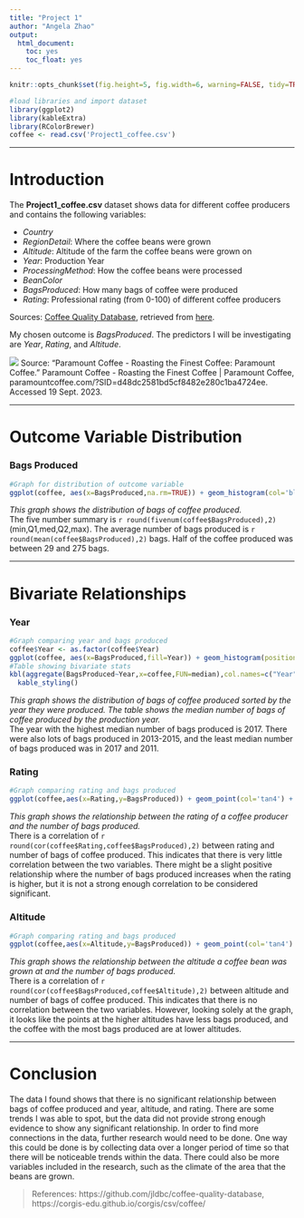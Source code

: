 ```yaml
---
title: "Project 1"
author: "Angela Zhao"
output: 
  html_document:
    toc: yes
    toc_float: yes
---
```


```r
knitr::opts_chunk$set(fig.height=5, fig.width=6, warning=FALSE, tidy=TRUE, tidy.opts=list(width.cutoff=60))
```

```r
#load libraries and import dataset
library(ggplot2)
library(kableExtra)
library(RColorBrewer)
coffee <- read.csv('Project1_coffee.csv')
```

------------------------------------------------------------------------

# **Introduction**

The **Project1_coffee.csv** dataset shows data for different coffee producers and contains the following variables:

* *Country*
* *RegionDetail*: Where the coffee beans were grown
* *Altitude*: Altitude of the farm the coffee beans were grown on 
* *Year*: Production Year 
* *ProcessingMethod*: How the coffee beans were processed
* *BeanColor*
* *BagsProduced*: How many bags of coffee were produced 
* *Rating*: Professional rating (from 0-100) of different coffee producers

Sources: [Coffee Quality Database](https://github.com/jldbc/coffee-quality-database), retrieved from [here](https://corgis-edu.github.io/corgis/csv/coffee/).

My chosen outcome is *BagsProduced*. The predictors I will be investigating are *Year*, *Rating*, and *Altitude*.   

![](https://paramountcoffee.com/pub/media/weltpixel/owlcarouselslider/images/b/a/banner3_1.jpg)
Source: “Paramount Coffee - Roasting the Finest Coffee: Paramount Coffee.” Paramount Coffee - Roasting the Finest Coffee | Paramount Coffee, paramountcoffee.com/?SID=d48dc2581bd5cf8482e280c1ba4724ee. Accessed 19 Sept. 2023. 

------------------------------------------------------------------------

# **Outcome Variable Distribution** 
### Bags Produced

```r
#Graph for distribution of outcome variable 
ggplot(coffee, aes(x=BagsProduced,na.rm=TRUE)) + geom_histogram(col='black',fill='tan4',bins=45) + theme_classic() + labs(title='Distribution of Bags of Coffee Produced',x='Bags Produced')
```

*This graph shows the distribution of bags of coffee produced.*   
The five number summary is `r round(fivenum(coffee$BagsProduced),2)` (min,Q1,med,Q2,max). The average number of bags produced is `r round(mean(coffee$BagsProduced),2)` bags. Half of the coffee produced was between 29 and 275 bags. 


------------------------------------------------------------------------

# **Bivariate Relationships** 

### Year

```r
#Graph comparing year and bags produced
coffee$Year <- as.factor(coffee$Year)
ggplot(coffee, aes(x=BagsProduced,fill=Year)) + geom_histogram(position='identity',bins=45,col='black') + theme_classic() + labs(title='Bags of Coffee Produced by Year',x='Bags Produced') + scale_fill_brewer(type='seq',palette='Set3')
#Table showing bivariate stats 
kbl(aggregate(BagsProduced~Year,x=coffee,FUN=median),col.names=c("Year","Bags Produced Median"),caption="Median Bags of Coffee produced by Region") %>%
  kable_styling()
```

*This graph shows the distribution of bags of coffee produced sorted by the year they were produced. The table shows the median number of bags of coffee produced by the production year.*    
The year with the highest median number of bags produced is 2017. There were also lots of bags produced in 2013-2015, and the least median number of bags produced was in 2017 and 2011. 


### Rating

```r
#Graph comparing rating and bags produced
ggplot(coffee,aes(x=Rating,y=BagsProduced)) + geom_point(col='tan4') + labs(title='Relationship Between Rating and Bags of Coffee Produced',y='Bags Produced') + theme_classic()
```

*This graph shows the relationship between the rating of a coffee producer and the number of bags produced.*  
There is a correlation of `r round(cor(coffee$Rating,coffee$BagsProduced),2)` between rating and number of bags of coffee produced. This indicates that there is very little correlation between the two variables. There might be a slight positive relationship where the number of bags produced increases when the rating is higher, but it is not a strong enough correlation to be considered significant. 


### Altitude
```r
#Graph comparing rating and bags produced
ggplot(coffee,aes(x=Altitude,y=BagsProduced)) + geom_point(col='tan4') + labs(title='Relationship Between Altitude and Bags of Coffee Produced',y='Bags Produced') + theme_classic()
```

*This graph shows the relationship between the altitude a coffee bean was grown at and the number of bags produced.*  
There is a correlation of `r round(cor(coffee$BagsProduced,coffee$Altitude),2)` between altitude and number of bags of coffee produced. This indicates that there is no correlation between the two variables. However, looking solely at the graph, it looks like the points at the higher altitudes have less bags produced, and the coffee with the most bags produced are at lower altitudes. 

------------------------------------------------------------------------

# **Conclusion**
The data I found shows that there is no significant relationship between bags of coffee produced and year, altitude, and rating. There are some trends I was able to spot, but the data did not provide strong enough evidence to show any significant relationship. In order to find more connections in the data, further research would need to be done. One way this could be done is by collecting data over a longer period of time so that there will be noticeable trends within the data. There could also be more variables included in the research, such as the climate of the area that the beans are grown. 

> References: https://github.com/jldbc/coffee-quality-database, https://corgis-edu.github.io/corgis/csv/coffee/
